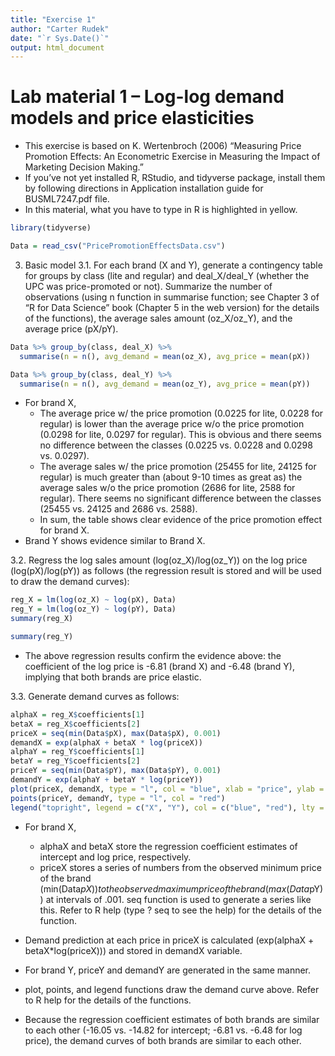```yaml
---
title: "Exercise 1"
author: "Carter Rudek"
date: "`r Sys.Date()`"
output: html_document
---
```


# Lab material 1 – Log-log demand models and price elasticities

* This exercise is based on K. Wertenbroch (2006) “Measuring Price Promotion Effects: An Econometric Exercise in Measuring the Impact of Marketing Decision Making.”
* If you’ve not yet installed R, RStudio, and tidyverse package, install them by following directions in Application installation guide for BUSML7247.pdf file.
* In this material, what you have to type in R is highlighted in yellow.


```r
library(tidyverse)
```

```r
Data = read_csv("PricePromotionEffectsData.csv")
```

3. Basic model
  3.1. For each brand (X and Y), generate a contingency table for groups by class (lite and regular) and deal_X/deal_Y (whether the UPC was price-promoted or not). Summarize the number of observations (using n function in summarise function; see Chapter 3 of “R for Data Science” book (Chapter 5 in the web version) for the details of the functions), the average sales amount (oz_X/oz_Y), and the average price (pX/pY).


```r
Data %>% group_by(class, deal_X) %>%
  summarise(n = n(), avg_demand = mean(oz_X), avg_price = mean(pX))
```

```r
Data %>% group_by(class, deal_Y) %>%
  summarise(n = n(), avg_demand = mean(oz_Y), avg_price = mean(pY))
```


* For brand X,
  * The average price w/ the price promotion (0.0225 for lite, 0.0228 for regular) is lower than the average price w/o the price promotion (0.0298 for lite, 0.0297 for regular). This is obvious and there seems no difference between the classes (0.0225 vs. 0.0228 and 0.0298 vs. 0.0297).
  * The average sales w/ the price promotion (25455 for lite, 24125 for regular) is much greater than (about 9-10 times as great as) the average sales w/o the price promotion (2686 for lite, 2588 for regular). There seems no significant difference between the classes (25455 vs. 24125 and 2686 vs. 2588).
  * In sum, the table shows clear evidence of the price promotion effect for brand X.
* Brand Y shows evidence similar to Brand X.



3.2. Regress the log sales amount (log(oz_X)/log(oz_Y)) on the log price (log(pX)/log(pY)) as follows (the regression result is stored and will be used to
draw the demand curves):

```r
reg_X = lm(log(oz_X) ~ log(pX), Data)
reg_Y = lm(log(oz_Y) ~ log(pY), Data)
summary(reg_X)
```

```r
summary(reg_Y)
```

* The above regression results confirm the evidence above: the coefficient of the log price is -6.81 (brand X) and -6.48 (brand Y), implying that both brands are price elastic.

3.3. Generate demand curves as follows:

```r
alphaX = reg_X$coefficients[1]
betaX = reg_X$coefficients[2]
priceX = seq(min(Data$pX), max(Data$pX), 0.001)
demandX = exp(alphaX + betaX * log(priceX))
alphaY = reg_Y$coefficients[1]
betaY = reg_Y$coefficients[2]
priceY = seq(min(Data$pY), max(Data$pY), 0.001)
demandY = exp(alphaY + betaY * log(priceY))
plot(priceX, demandX, type = "l", col = "blue", xlab = "price", ylab = "demand", main = "Demand curve: basic model")
points(priceY, demandY, type = "l", col = "red")
legend("topright", legend = c("X", "Y"), col = c("blue", "red"), lty = 1)
```


* For brand X,
  * alphaX and betaX store the regression coefficient estimates of intercept and log price, respectively.
  * priceX stores a series of numbers from the observed minimum price of the brand (min(Data$pX)) to the observed maximum price of the brand (max(Data$pY)) at intervals of .001. seq function is used to generate a series like this. Refer to R help (type ? seq to see the help) for the details of the function.
 * Demand prediction at each price in priceX is calculated (exp(alphaX + betaX*log(priceX))) and stored in demandX variable.

* For brand Y, priceY and demandY are generated in the same manner.
* plot, points, and legend functions draw the demand curve above. Refer to R help for the details of the functions.
* Because the regression coefficient estimates of both brands are similar to each other (-16.05 vs. -14.82 for intercept; -6.81 vs. -6.48 for log price), the demand curves of both brands are similar to each other.









